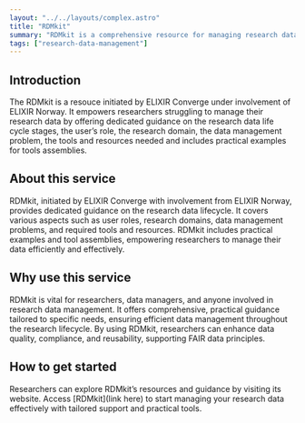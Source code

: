 ```yaml
---
layout: "../../layouts/complex.astro"
title: "RDMkit"
summary: "RDMkit is a comprehensive resource for managing research data, offering tailored guidance for researchers across various stages and domains."
tags: ["research-data-management"]
---
```


## Introduction

The RDMkit is a resouce initiated by ELIXIR Converge under involvement of ELIXIR Norway. It empowers researchers struggling to manage their research data by offering dedicated guidance on the research data life cycle stages, the user’s role, the research domain, the data management problem, the tools and resources needed and includes practical examples for tools assemblies.

## About this service

RDMkit, initiated by ELIXIR Converge with involvement from ELIXIR Norway, provides dedicated guidance on the research data lifecycle. It covers various aspects such as user roles, research domains, data management problems, and required tools and resources. RDMkit includes practical examples and tool assemblies, empowering researchers to manage their data efficiently and effectively.

## Why use this service

RDMkit is vital for researchers, data managers, and anyone involved in research data management. It offers comprehensive, practical guidance tailored to specific needs, ensuring efficient data management throughout the research lifecycle. By using RDMkit, researchers can enhance data quality, compliance, and reusability, supporting FAIR data principles.

## How to get started

Researchers can explore RDMkit’s resources and guidance by visiting its website. Access [RDMkit](link here) to start managing your research data effectively with tailored support and practical tools.
